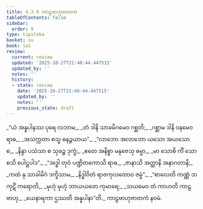 ```yaml
---
title: 4.3.9 ကာဠဗာဟုဇာတက
tableOfContents: false
sidebar:
  order: 9
type: tipitaka
basket: su
book: ja1
review:
  current: review
  updated: '2025-10-27T21:48:44.447515'
  updated_by: ''
  notes: ''
  history:
  - state: review
    date: '2025-10-27T21:48:44.447515'
    updated_by: ''
    notes: ''
    previous_state: draft
---
```



<ReviewStatus review={frontmatter.review} showDetails={true} />

<HypothesisAnnotation frontmatter={frontmatter} />

<DynamicBreadcrumb />

<Division number="113" book="ja1" e="ch" v="22" p="107">

<Paragraph number="1027" type="verses" book="ja1">
_“ယံ အန္နပါနဿ ပုရေ လဘာမ,_  
_တံ ဒါနိ သာခမိဂမေဝ ဂစ္ဆတိ;_  
_ဂစ္ဆာမ ဒါနိ ဝနမေဝ ရာဓ,_  
_အသက္ကတာ စသ္မ ဓနဉ္ဇယာယ”._  

</Paragraph>

</Division>
<Division number="114" book="ja1" e="ch" v="22" p="107">

<Paragraph number="1028" type="verses" book="ja1">
_“လာဘော အလာဘော ယသော အယသော စ,_  
_နိန္ဒာ ပသံသာ စ သုခဉ္စ ဒုက္ခံ;_  
_ဧတေ အနိစ္စာ မနုဇေသု ဓမ္မာ,_  
_မာ သောစိ ကိံ သောစသိ ပေါဋ္ဌပါဒ”._  

</Paragraph>

</Division>
<Division number="115" book="ja1" e="ch" v="22" p="108">

<Paragraph number="1029" type="verses" book="ja1">
_“အဒ္ဓါ တုဝံ ပဏ္ဍိတကောသိ ရာဓ,_  
_ဇာနာသိ အတ္ထာနိ အနာဂတာနိ;_  
_ကထံ နု သာခါမိဂံ ဒက္ခိသာမ,_  
_နိဒ္ဓါဝိတံ ရာဇကုလတောဝ ဇမ္မံ”._  

</Paragraph>

</Division>
<Division number="116" book="ja1" e="ch" v="22" p="108">

<Paragraph number="1030" type="verses" book="ja1">
_“စာလေတိ ကဏ္ဏံ ဘကုဋိံ ကရောတိ,_  
_မုဟုံ မုဟုံ ဘာယယတေ ကုမာရေ;_  
_သယမေဝ တံ ကာဟတိ ကာဠဗာဟု,_  
_ယေနာရကာ ဌဿတိ အန္နပါနာ”တိ._  


</Paragraph>
</Division>

<Paragraph number="1031" type="center" book="ja1">
ကာဠဗာဟုဇာတကံ နဝမံ.
</Paragraph>